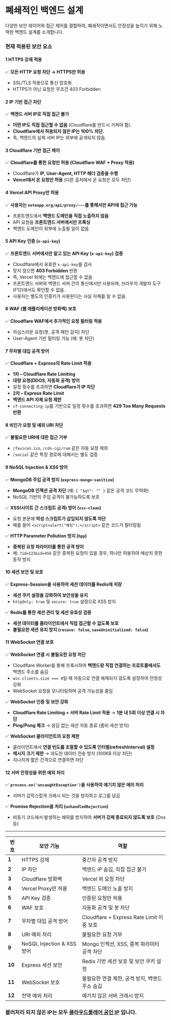 
# 폐쇄적인 백엔드 설계

<p className="text-lg text-gray-600 mt-2">다양한 보안 레이어와 접근 제어를 결합하여, 폐쇄적이면서도 안정성을 높이기 위해 노력한 백엔드 설계를 소개합니다.</p>

### 현재 적용된 보안 요소

#### 1 HTTPS 강제 적용
✅ **모든 HTTP 요청 차단 → HTTPS만 허용**
- SSL/TLS 적용으로 통신 암호화
- HTTPS가 아닌 요청은 무조건 403 Forbidden

#### 2 IP 기반 접근 차단
✅ **백엔드 서버 IP로 직접 접근 불가**
- **어떤 IP도 직접 접근할 수 없음** (Cloudflare를 반드시 거쳐야 함).
- **Cloudflare에서 허용되지 않은 IP는 100% 차단.**
- 즉, 백엔드의 실제 서버 IP는 외부에 공개되지 않음.

#### 3 Cloudflare 기반 접근 제어
✅ **Cloudflare를 통한 요청만 허용 (Cloudflare WAF + Proxy 적용)**
- Cloudflare가 **IP, User-Agent, HTTP 헤더 검증을 수행**
- **Vercel에서 온 요청만 허용** (다른 출처에서 온 요청은 모두 차단)

#### 4 Vercel API Proxy만 허용
✅ **사용자는 `noteapp.org/api/proxy/~~~`를 통해서만 API에 접근 가능**
- 프론트엔드에서 **백엔드 도메인을 직접 노출하지 않음**
- API 요청을 **프론트엔드 서버에서만 프록싱**
- 백엔드 도메인이 외부에 노출될 일이 없음

#### 5 API Key 인증 (`x-api-key`)
✅ **프론트엔드 서버에서만 알고 있는 API Key (`x-api-key`) 검증**
- Cloudflare에서 유효한 `x-api-key`를 검사
- 맞지 않으면 **403 Forbidden** 반환
- 즉, Vercel 외에는 백엔드에 접근할 수 없음
- 프론트엔드 서버와 백엔드 서버 간의 통신에서만 사용되며, 브라우저 개발자 도구(F12)에서도 확인할 수 없음.
- 사용자는 별도의 인증키가 사용된다는 사실 자체를 알 수 없음.

#### 6 WAF (웹 애플리케이션 방화벽) 보호
✅ **Cloudflare WAF에서 추가적인 요청 필터링 적용**
- 의심스러운 요청(봇, 공격 패턴 감지) 차단
- User-Agent 기반 필터링 가능 (예: 봇 차단)

#### 7 무차별 대입 공격 방어
✅ **Cloudflare + Express의 Rate Limit 적용**
- **1차 – Cloudflare Rate Limiting**
- **대량 요청(DDOS, 자동화 공격) 방어**
- 일정 횟수를 초과하면 **Cloudflare가 IP 차단**
- **2차 – Express Rate Limit**
- **백엔드 API 자체 요청 제한**
- `cf-connecting-ip`를 기반으로 일정 횟수를 초과하면 **429 Too Many Requests 반환**

#### 8 비인가 요청 및 예외 URI 차단
✅ **불필요한 URI에 대한 접근 거부**
- `/favicon.ico`, `/cdn-cgi/rum` 같은 자동 요청 제외
- `/social` 같은 특정 경로에 대해서는 별도 검증

#### 9 NoSQL Injection & XSS 방어
✅ **MongoDB 주입 공격 방지 (`express-mongo-sanitize`)**
- **MongoDB 인젝션 공격 차단** (예: `{ "$gt": "" }` 같은 공격 코드 무력화)
- NoSQL 기반의 주입 공격이 불가능하도록 보호

✅ **XSS(사이트 간 스크립트 공격) 방어 (`xss-clean`)**
- 요청 본문에 **악성 스크립트가 삽입되지 않도록 차단**
- 예를 들어 `<script>alert("해킹");</script>` 같은 코드가 필터링됨

✅ **HTTP Parameter Pollution 방지 (`hpp`)**
- **중복된 요청 파라미터를 통한 공격 방어**
- 예: `?id=123&id=456` 같은 중복된 요청이 있을 경우, 하나만 허용하여 예상치 못한 동작 방지

#### 10 세션 보안 및 보호
✅ **Express-Session을 사용하여 세션 데이터를 Redis에 저장**
- **세션 쿠키 설정을 강화하여 보안성을 유지**
- `httpOnly: true` 및 `secure: true` 설정으로 XSS 방지

✅ **Redis를 통한 세션 관리 및 세션 유효성 검증**
- **세션 데이터를 클라이언트에서 직접 접근할 수 없도록 보호**
- **불필요한 세션 유지 방지 (`resave: false`, `saveUninitialized: false`)**

#### 11 WebSocket 연결 보호
✅ **WebSocket 연결 시 불필요한 요청 차단**
- Cloudflare Worker를 통해 프록시하여 **백엔드랑 직접 연결하는 프로토콜에서도** 백엔드 주소를 숨김
- `wss.clients.size === 0`일 때 자동으로 연결 해제되지 않도록 설정하여 안정성 강화
- WebSocket 요청을 모니터링하며 공격 가능성을 줄임

✅ **WebSocket 인증 및 보안 강화**
- **Cloudflare Rate Limiting + 서버 Rate Limit 적용** → **1분 내 5회 이상 연결 시 차단**
- **Ping/Pong 체크** → 응답 없는 세션 자동 종료 (좀비 세션 방지)

✅ **WebSocket 클라이언트의 요청 제한**
- 클라이언트에서 **연결 빈도를 조절할 수 있도록 인터벌(refreshInterval) 설정**
- **메시지 크기 제한** → 과도한 데이터 전송 방지 (100KB 이상 차단)
- 지나치게 짧은 간격으로 연결하면 차단

#### 12 서버 안정성을 위한 예외 처리
✅ **`process.on('uncaughtException')`을 사용하여 예기치 않은 에러 처리**
- 서버가 갑작스럽게 크래시 되는 것을 방지하고 로그를 남김

✅ **Promise Rejection을 처리 (`unhandledRejection`)**
- 비동기 코드에서 발생하는 예외를 방지하여 **서버가 강제 종료되지 않도록 보호** (Dos 등)


---

| 번호 | 보안 기능 | 역할 |
|------|------------|--------------------------------|
| **1** | HTTPS 강제 | 중간자 공격 방지 |
| **2** | IP 차단 | 백엔드 IP 숨김, 직접 접근 불가 |
| **3** | Cloudflare 방화벽 | Vercel 외 요청 차단 |
| **4** | Vercel Proxy만 허용 | 백엔드 도메인 노출 방지 |
| **5** | API Key 검증 | 인증된 요청만 허용 |
| **6** | WAF 보호 | 자동화 공격 및 봇 차단 |
| **7** | 무차별 대입 공격 방어 | Cloudflare + Express Rate Limit 이중 보호 |
| **8** | URI 예외 처리 | 불필요한 요청 거부 |
| **9** | NoSQL Injection & XSS 방어 | Mongo 인젝션, XSS, 중복 파라미터 공격 차단 |
| **10** | Express 세션 보안 | Redis 기반 세션 보호 및 보안 쿠키 설정 |
| **11** | WebSocket 보호 | 불필요한 연결 제한, 공격 방지, 백엔드 주소 숨김|
| **12** | 전역 예외 처리 | 예기치 않은 서버 크래시 방지 |


### 블러처리 되지 않은 IP는 모두 [클라우드플레어 공인 IP](https://www.cloudflare.com/ko-kr/ips/) 입니다.

<br/>

<DocsImage src={dimg.security.closedbackend.iprules}/>
<DocsImage src={dimg.security.closedbackend.iptable}/>
<DocsImage src={dimg.security.closedbackend.wafinfo}/>
<DocsImage src={dimg.security.closedbackend.wafblur}/>
<DocsImage src={dimg.security.closedbackend.apikey}/>
<DocsImage src={dimg.security.closedbackend.notblock}/>
<DocsImage src={dimg.security.closedbackend.block}/>
<DocsImage src={dimg.security.closedbackend.websocketproxy}/>
<DocsImage src={dimg.security.closedbackend.websocketproxylog}/>
